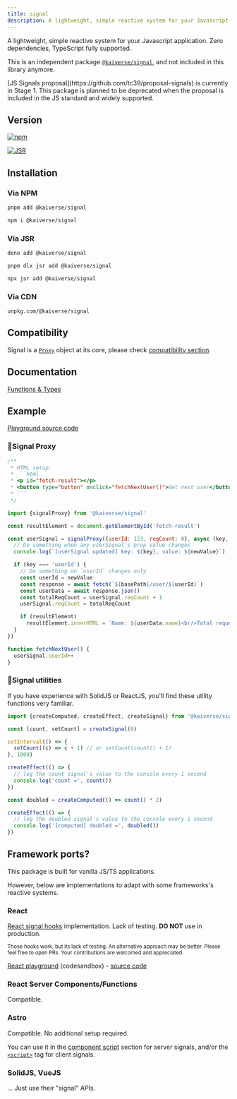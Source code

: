 ```yaml
---
title: signal
description: A lightweight, simple reactive system for your Javascript application. Zero dependencies, TypeScript fully supported.
---
```



A lightweight, simple reactive system for your Javascript application.
Zero dependencies, TypeScript fully supported.

<Aside title="Not available" type="caution">

This is an independent package <a href="https://jsr.io/@kaiverse/signal" target="_blank" rel="noopener">`@kaiverse/signal`</a>, and not included in this library anymore.

</Aside>

<Aside>
  [JS Signals proposal](https://github.com/tc39/proposal-signals) is currently in Stage 1. This
  package is planned to be deprecated when the proposal is included in the JS standard and widely
  supported.
</Aside>

## Version

[![npm](https://img.shields.io/npm/v/@kaiverse/signal)](https://www.npmjs.com/package/@kaiverse/signal)

[![JSR](https://jsr.io/badges/@kaiverse/signal)](https://jsr.io/@kaiverse/signal)

## Installation

### Via NPM

<Tabs syncKey="pkg">
<TabItem label="pnpm">

```sh
pnpm add @kaiverse/signal
```

</TabItem>

<TabItem label="npm">

```sh
npm i @kaiverse/signal
```

</TabItem>
</Tabs>

### Via JSR

<Tabs syncKey="pkg">
<TabItem label="Deno">

```sh
deno add @kaiverse/signal
```

</TabItem>

<TabItem label="pnpm">

```sh
pnpm dlx jsr add @kaiverse/signal
```

</TabItem>

<TabItem label="npm">

```sh
npx jsr add @kaiverse/signal
```

</TabItem>
</Tabs>

### Via CDN

```
unpkg.com/@kaiverse/signal
```

## Compatibility

Signal is a [`Proxy`](https://developer.mozilla.org/docs/Web/JavaScript/Reference/Global_Objects/Proxy) object at its core, please check [compatibility section](https://developer.mozilla.org/docs/Web/JavaScript/Reference/Global_Objects/Proxy#browser_compatibility).

## Documentation

[Functions & Types](https://jsr.io/@kaiverse/signal/doc)

## Example

[Playground source code](https://github.com/kaisergeX/signal-proxy/blob/main/packages/signal/src/playground/index.ts)

### 🔗Signal Proxy

````js
/**
 * HTML setup:
 * ```html
 * <p id="fetch-result"></p>
 * <button type="button" onclick="fetchNextUser()">Get next user</button>
 * ```
 */

import {signalProxy} from '@kaiverse/signal'

const resultElement = document.getElementById('fetch-result')

const userSignal = signalProxy({userId: 123, reqCount: 0}, async (key, newValue) => {
  // Do something when any userSignal's prop value changes
  console.log(`[userSignal updated] key: ${key}, value: ${newValue}`)

  if (key === 'userId') {
    // Do something on `userId` changes only
    const userId = newValue
    const response = await fetch(`${basePath}/user/${userId}`)
    const userData = await response.json()
    const totalReqCount = userSignal.reqCount + 1
    userSignal.reqCount = totalReqCount

    if (resultElement)
      resultElement.innerHTML = `Name: ${userData.name}<br/>Total requests: ${totalReqCount}`
  }
})

function fetchNextUser() {
  userSignal.userId++
}
````

### 🚦Signal utilities

If you have experience with SolidJS or ReactJS, you'll find these utility functions very familiar.

```js
import {createComputed, createEffect, createSignal} from '@kaiverse/signal'

const [count, setCount] = createSignal(0)

setInterval(() => {
  setCount((c) => c + 1) // or setCount(count() + 1)
}, 1000)

createEffect(() => {
  // log the count signal's value to the console every 1 second
  console.log('count =', count())
})

const doubled = createComputed(() => count() * 2)

createEffect(() => {
  // log the doubled signal's value to the console every 1 second
  console.log('[computed] doubled =', doubled())
})
```

## Framework ports?

This package is built for vanilla JS/TS applications.

However, below are implementations to adapt with some frameworks's reactive systems.

### React

[React signal hooks](https://github.com/kaisergeX/signal-proxy/blob/main/apps/playground/src/hooks/react-signal.ts) implementation. Lack of testing. **DO NOT** use in production.

<small>
  Those hooks work, but its lack of testing. An alternative approach may be better. Please feel free
  to open PRs. Your contributions are welcomed and appreciated.
</small>

[React playground](https://codesandbox.io/p/devbox/kaiverse-signal-react-port-c7sp3v) (codesandbox) - [source code](https://github.com/kaisergeX/signal-proxy/blob/main/apps/playground/src/routes/signal/route.lazy.tsx)

### React Server Components/Functions

Compatible.

### Astro

Compatible. No additional setup required.

You can use it in the [component script](https://docs.astro.build/basics/astro-components/#the-component-script) section for server signals, and/or the [`<script>`](https://docs.astro.build/guides/client-side-scripts/#using-script-in-astro) tag for client signals.

### SolidJS, VueJS

... Just use their "signal" APIs.
